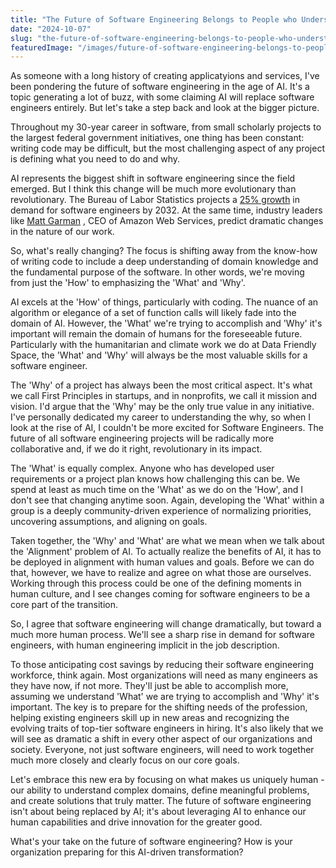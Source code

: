 ```yaml
---
title: "The Future of Software Engineering Belongs to People who Understand Why"
date: "2024-10-07"
slug: "the-future-of-software-engineering-belongs-to-people-who-understand-why"
featuredImage: "/images/future-of-software-engineering-belongs-to-people.webp"   
---
```

As someone with a long history of creating applicatyions and services, I've been pondering the future of software engineering in the age of AI. It's a topic generating a lot of buzz, with some claiming AI will replace software engineers entirely. But let's take a step back and look at the bigger picture.

Throughout my 30-year career in software, from small scholarly projects to the largest federal government initiatives, one thing has been constant: writing code may be difficult, but the most challenging aspect of any project is defining what you need to do and why.

AI represents the biggest shift in software engineering since the field emerged. But I think this change will be much more evolutionary than revolutionary. The Bureau of Labor Statistics projects a [25% growth](https://www.bls.gov/ooh/computer-and-information-technology/software-developers.htm#tab-6) in demand for software engineers by 2032. At the same time, industry leaders like [Matt Garman](https://www.linkedin.com/in/mattgarman/) , CEO of Amazon Web Services, predict dramatic changes in the nature of our work.

So, what's really changing? The focus is shifting away from the know-how of writing code to include a deep understanding of domain knowledge and the fundamental purpose of the software. In other words, we're moving from just the 'How' to emphasizing the 'What' and 'Why'.

AI excels at the 'How' of things, particularly with coding. The nuance of an algorithm or elegance of a set of function calls will likely fade into the domain of AI. However, the 'What' we're trying to accomplish and 'Why' it's important will remain the domain of humans for the foreseeable future. Particularly with the humanitarian and climate work we do at Data Friendly Space, the 'What' and 'Why' will always be the most valuable skills for a software engineer.

The 'Why' of a project has always been the most critical aspect. It's what we call First Principles in startups, and in nonprofits, we call it mission and vision. I'd argue that the 'Why' may be the only true value in any initiative. I've personally dedicated my career to understanding the why, so when I look at the rise of AI, I couldn't be more excited for Software Engineers. The future of all software engineering projects will be radically more collaborative and, if we do it right, revolutionary in its impact.

The 'What' is equally complex. Anyone who has developed user requirements or a project plan knows how challenging this can be. We spend at least as much time on the 'What' as we do on the 'How', and I don't see that changing anytime soon. Again, developing the 'What' within a group is a deeply community-driven experience of normalizing priorities, uncovering assumptions, and aligning on goals.

Taken together, the 'Why' and 'What' are what we mean when we talk about the 'Alignment' problem of AI. To actually realize the benefits of AI, it has to be deployed in alignment with human values and goals. Before we can do that, however, we have to realize and agree on what those are ourselves. Working through this process could be one of the defining moments in human culture, and I see changes coming for software engineers to be a core part of the transition.

So, I agree that software engineering will change dramatically, but toward a much more human process. We'll see a sharp rise in demand for software engineers, with human engineering implicit in the job description.

To those anticipating cost savings by reducing their software engineering workforce, think again. Most organizations will need as many engineers as they have now, if not more. They'll just be able to accomplish more, assuming we understand 'What' we are trying to accomplish and 'Why' it's important. The key is to prepare for the shifting needs of the profession, helping existing engineers skill up in new areas and recognizing the evolving traits of top-tier software engineers in hiring. It's also likely that we will see as dramatic a shift in every other aspect of our organizations and society. Everyone, not just software engineers, will need to work together much more closely and clearly focus on our core goals.

Let's embrace this new era by focusing on what makes us uniquely human - our ability to understand complex domains, define meaningful problems, and create solutions that truly matter. The future of software engineering isn't about being replaced by AI; it's about leveraging AI to enhance our human capabilities and drive innovation for the greater good.

What's your take on the future of software engineering? How is your organization preparing for this AI-driven transformation?

